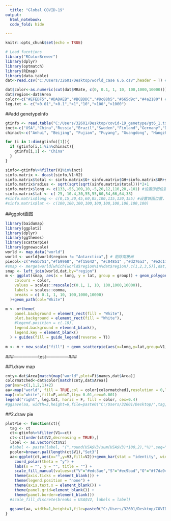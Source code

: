 ```yaml
---
  title: "Global COVID-19"
output:
  html_notebook:
  code_fold: hide

---
```

  
```r
knitr::opts_chunk$set(echo = TRUE)

# Load fucntions
library("RColorBrewer")
library(dplyr)
library(optmatch)
library(REmap)
library(data.table)
dat<-read.csv("C:/Users/32601/Desktop/world_case 6.6.csv",header = T) #每百万人死亡率

dat$color<-as.numeric(cut(dat$MRate, c(0, 0.1, 1, 10, 100,1000,10000)))
dat$region<-dat$Area
color<-c("#EFEDF5","#DADAEB","#BCBDDC","#8c88b5","#665d9c","#4a2180") #设置地图颜色
leg.txt <- c(">0.01",">0.1",">1","10",">100",">1000")
```

##add genetypeInfo
```r
gtinfo <- read.table("C:/Users/32601/Desktop/covid-19_genetype/gt6_1.txt",sep="\t")
inct<-c("USA","China","Russia","Brazil","Sweden","Finland","Germany","Denmark","Australia","England")
chinact<-c("Anhui", "Beijing", "Fujian", "Fuyang", "Guangdong", "Hangzhou", "Hefei", "Hong Kong", "Jiangsu", "Jiangxi", "Jingzhou", "Jiujiang", "Lishui", "Nanchang", "Shandong", "Shanghai", "Shenzhen", "Sichuan", "Taiwan", "Wuhan", "Wuhan-Hu-1", "Xinyu", "Yunnan", "Zhejiang","Xinyu","Tianmen","Shangrao","NanChang","Lishui","Jiujiang","Jingzhou","Jiangxi")

for (i in 1:dim(gtinfo)[1]){
  if (gtinfo[i,1]%in%chinact){
    gtinfo[i,1] <- "China"
  }
}

sinfo<-gtinfo%>%filter(V1%in%inct)
sinfo.matrix <- dcast(sinfo,V1~V2) 
sinfo.matrix$total <- sinfo.matrix$G+ sinfo.matrix$GH+sinfo.matrix$GR+sinfo.matrix$L+sinfo.matrix$O+sinfo.matrix$S+sinfo.matrix$V
sinfo.matrix$radius <- sqrt(sqrt(sqrt(sinfo.matrix$total)))*2+1
sinfo.matrix$long <- c(133,-55,109,10,-5,20,12,110,20,-101) #设置饼图位置，这里要手动调试，注意UK
sinfo.matrix$lat <- c(-25,-10.4,30,55,55,60,54,66,64,38)
#sinfo.matrix$long <- c(0,15,30,45,60,85,100,115,130,155) #设置饼图位置，这里要手动调试，注意UK
#sinfo.matrix$lat <- c(100,100,100,100,100,100,100,100,100,100)

```

##ggplot画图
```r
library(baidumap)
library(ggplot2)  
library(dplyr)  
library(ggthemes)
library(scatterpie)
library(ggnewscale)
world <- map_data("world")
world <- world[world$region != "Antarctica",] # 剔除南极洲
piecol<-c("#e5b751","#fb9968", "#f15642", "#c04851" ,"#d276a3", "#e2c17c", "#867e76")   #设置饼图颜色
#smap <- merge(world[which(world$region%in%dat$region),c(1,2,3,5)],dat,by="region")
smap <- left_join(world,dat,by="region")
m <- ggplot(smap, aes(x = long, y = lat, group = group)) + geom_polygon(aes(fill = MRate))+ scale_fill_gradientn(
    colours = color,
    values = scales::rescale(c(0.1, 1, 10, 100,1000,10000)), 
    labels = scales::comma, 
    breaks = c( 0.1, 1, 10, 100,1000,10000)
  )+geom_path(col="White")

m <- m+theme( 
    panel.background = element_rect(fill = "White"), 
    plot.background = element_rect(fill = "White"), 
    #legend.position = c(.18), 
    legend.background = element_blank(), 
    legend.key = element_blank()
  ) + guides(fill = guide_legend(reverse = T))
  
m <- m + new_scale("fill") + geom_scatterpie(aes(x=long,y=lat,group=V1,r=radius),data=sinfo.matrix,cols = c("G","GH","GR","L","O","S","V"),color=NA)+scale_fill_manual(values = piecol) + coord_equal() 
```


###-----------------test---------------###

##1.draw map
```r
cnty<-dat$Area[match(map("world",plot=F)$names,dat$Area)]
colormatched<-dat$color[match(cnty,dat$Area)]
par(mar=c(1,1,2,1)+2)
aa<-map("world", fill = TRUE,col = color[colormatched],resolution = 0,lty=1)
map(col="white",fill=F,add=T,lty= 0.01,cex=0.001)
legend("right", leg.txt, horiz = F, fill = color, cex=0.4)
#ggsave(aa, width=3,height=6,file=paste0("C:/Users/32601/Desktop/",tag,".pie.plot.pdf"))
```

##2.draw pie
```r
plotPie <- function(ct){
  tag <- ct
  ct<-gtinfo%>%filter(V1==ct)
  ct<-ct[order(ct$V2,decreasing = TRUE),]
  label <- as.vector(ct$V2)
  #label <- paste(label, "(",round(USA$V3/sum(USA$V3)*100,2),"%)",seq="")
  pcolor=brewer.pal(length(ct$V1),"Set3")
  aa<-ggplot(ct,aes(x="",y=V3,fill=V2))+geom_bar(stat = "identity", width = 0.1) +    
    coord_polar(theta = "y") + 
    labs(x = "", y = "", title = "") +
    scale_fill_manual(values=c("V"="#edc3ae","S"="#ec9bad","O"="#f7da94","L"="#f2cac9","GR"="#dad4cb","GH"="#f9e9cd","G"="#dfecd5")) +  
    theme(axis.ticks = element_blank()) + 
    theme(legend.position = "none") + 
    theme(axis.text.x = element_blank()) + 
    theme(panel.grid=element_blank()) +    
    theme(panel.border=element_blank())  
  #scale_fill_discrete(breaks = USA$V2, labels = label) 
  
  ggsave(aa, width=1,height=1,file=paste0("C:/Users/32601/Desktop/COVIDplot/",tag,".pie.plot.pdf"))
}
```
